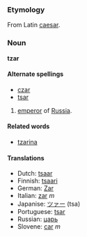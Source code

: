 ===Etymology===
From Latin [[caesar]].

===Noun===
'''tzar'''

====Alternate spellings====
*[[czar]]
*[[tsar]]

# [[emperor]] of [[Russia]].

====Related words====
*[[tzarina]]

====Translations====
*Dutch: [[tsaar]]
*Finnish: [[tsaari]]
*German: [[Zar]]
*Italian: [[zar]] ''m''
*Japanise: [[ツァー]] (tsa)
*Portuguese: [[tsar]]
*Russian: [[царь]]
*Slovene: [[car]] ''m''